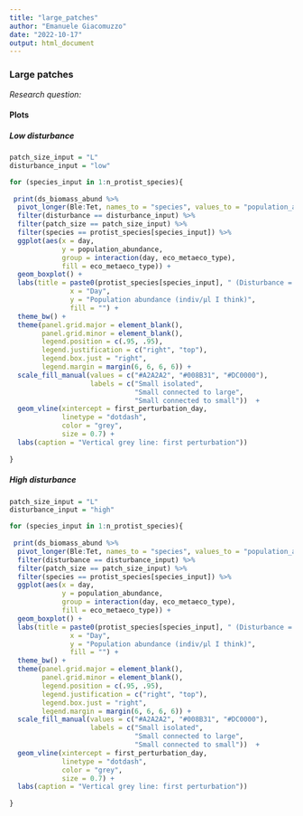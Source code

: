 ```yaml
---
title: "large_patches"
author: "Emanuele Giacomuzzo"
date: "2022-10-17"
output: html_document
---
```


### Large patches {.tabset .tabset-pills}

*Research question: *

#### Plots {.tabset .tabset-pills}

##### Low disturbance

```r
patch_size_input = "L"
disturbance_input = "low"

for (species_input in 1:n_protist_species){
  
 print(ds_biomass_abund %>%
  pivot_longer(Ble:Tet, names_to = "species", values_to = "population_abundance") %>%
  filter(disturbance == disturbance_input) %>%
  filter(patch_size == patch_size_input) %>%
  filter(species == protist_species[species_input]) %>%
  ggplot(aes(x = day,
             y = population_abundance,
             group = interaction(day, eco_metaeco_type),
             fill = eco_metaeco_type)) + 
  geom_boxplot() +
  labs(title = paste0(protist_species[species_input], " (Disturbance = ", disturbance_input, ")"),
               x = "Day",
               y = "Population abundance (indiv/μl I think)",
               fill = "") +
  theme_bw() +
  theme(panel.grid.major = element_blank(),
        panel.grid.minor = element_blank(),
        legend.position = c(.95, .95),
        legend.justification = c("right", "top"),
        legend.box.just = "right",
        legend.margin = margin(6, 6, 6, 6)) +
  scale_fill_manual(values = c("#A2A2A2", "#008B31", "#DC0000"),
                    labels = c("Small isolated",
                               "Small connected to large",
                               "Small connected to small"))  +
  geom_vline(xintercept = first_perturbation_day,
             linetype = "dotdash",
             color = "grey",
             size = 0.7) +
  labs(caption = "Vertical grey line: first perturbation")) 
  
}
```

##### High disturbance

```r
patch_size_input = "L"
disturbance_input = "high"

for (species_input in 1:n_protist_species){
  
 print(ds_biomass_abund %>%
  pivot_longer(Ble:Tet, names_to = "species", values_to = "population_abundance") %>%
  filter(disturbance == disturbance_input) %>%
  filter(patch_size == patch_size_input) %>%
  filter(species == protist_species[species_input]) %>%
  ggplot(aes(x = day,
             y = population_abundance,
             group = interaction(day, eco_metaeco_type),
             fill = eco_metaeco_type)) + 
  geom_boxplot() +
  labs(title = paste0(protist_species[species_input], " (Disturbance = ", disturbance_input, ")"),
               x = "Day",
               y = "Population abundance (indiv/μl I think)",
               fill = "") +
  theme_bw() +
  theme(panel.grid.major = element_blank(),
        panel.grid.minor = element_blank(),
        legend.position = c(.95, .95),
        legend.justification = c("right", "top"),
        legend.box.just = "right",
        legend.margin = margin(6, 6, 6, 6)) +
  scale_fill_manual(values = c("#A2A2A2", "#008B31", "#DC0000"),
                    labels = c("Small isolated",
                               "Small connected to large",
                               "Small connected to small"))  +
  geom_vline(xintercept = first_perturbation_day,
             linetype = "dotdash",
             color = "grey",
             size = 0.7) +
  labs(caption = "Vertical grey line: first perturbation")) 
  
}
```